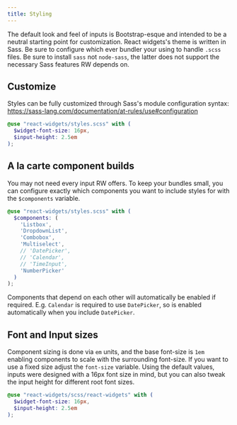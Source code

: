 ```yaml
---
title: Styling
---
```


The default look and feel of inputs is Bootstrap-esque and intended to
be a neutral starting point for customization. React widgets's theme is written in Sass.
Be sure to configure which ever bundler your using to handle `.scss` files. Be sure
to install `sass` not `node-sass`, the latter does not support
the necessary Sass features RW depends on.

## Customize

Styles can be fully customized through Sass's module
configuration syntax: https://sass-lang.com/documentation/at-rules/use#configuration

```scss title="my-theme.scss"
@use "react-widgets/styles.scss" with (
  $widget-font-size: 16px,
  $input-height: 2.5em
);
```

## A la carte component builds

You may not need every input RW offers. To keep your bundles small, you can configure
exactly which components you want to include styles for with the `$components` variable.

```scss
@use "react-widgets/styles.scss" with (
  $components: (
    'Listbox',
    'DropdownList',
    'Combobox',
    'Multiselect',
    // 'DatePicker',
    // 'Calendar',
    // 'TimeInput',
    'NumberPicker'
  )
);
```

Components that depend on each other will automatically be enabled if required. E.g.
`Calendar` is required to use `DatePicker`, so is enabled automatically when you
include `DatePicker`.

## Font and Input sizes

Component sizing is done via `em` units, and the base font-size is `1em`
enabling components to scale with the surrounding
font-size. If you want to use a fixed size adjust the `font-size` variable.
Using the default values, inputs were designed with a 16px font size in mind, but you
can also tweak the input height for different root font sizes.

```scss title="Sass Configuration"
@use "react-widgets/scss/react-widgets" with (
  $widget-font-size: 16px,
  $input-height: 2.5em
);
```
